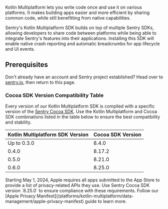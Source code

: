 Kotlin Multiplatform lets you write code once and use it on various platforms.
It makes building apps easier and more efficient by sharing common code, while still benefitting from native capabilities.

Sentry's Kotlin Multiplatform SDK builds on top of multiple Sentry SDKs, allowing developers to share code between platforms while being able to integrate Sentry's features into their applications.
Installing this SDK will enable native crash reporting and automatic breadcrumbs for app lifecycle and UI events.

## Prerequisites

Don't already have an account and Sentry project established? Head over to [sentry.io](https://sentry.io/signup/), then return to this page.

### Cocoa SDK Version Compatibility Table

Every version of our Kotlin Multiplatform SDK is compiled with a specific version of the [Sentry Cocoa SDK](/platforms/apple/).
Use the Kotlin Multiplatform and Cocoa SDK combinations listed in the table below to ensure the best compatibility and stability.

| Kotlin Multiplatform SDK Version | Cocoa SDK Version |
| -------------------------------- | ----------------- |
| Up to 0.3.0                      | 8.4.0             |
| 0.4.0                            | 8.17.2            |
| 0.5.0                            | 8.21.0            |
| 0.6.0                            | 8.25.0            |

<Note>
Starting May 1, 2024, Apple requires all apps submitted to the App Store to provide a list of privacy-related APIs they use. Use Sentry Cocoa SDK version `8.25.0` to ensure compliance with these requirements.
Follow our [Apple Privacy Manifest](/platforms/kotlin-multiplatform/data-management/apple-privacy-manifest) guide to learn more.
</Note>
